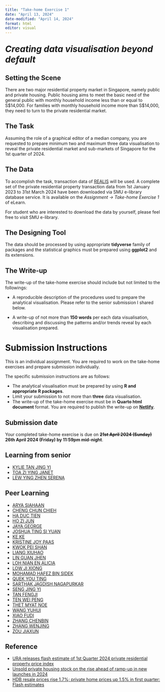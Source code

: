 ```yaml
---
title: "Take-home Exercise 1"
date: "April 13, 2024"
date-modified: "April 14, 2024"
format: html
editor: visual
---
```


::: {style="font-size: 200%;"}
***Creating data visualisation beyond default***
:::

## Setting the Scene

There are two major residential property market in Singapore, namely public and private housing. Public housing aims to meet the basic need of the general public with monthly household income less than or equal to S\$14,000. For families with monthly household income more than S\$14,000, they need to turn to the private residential market.

## The Task

Assuming the role of a graphical editor of a median company, you are requested to prepare minimum two and maximum three data visualisation to reveal the private residential market and sub-markets of Singapore for the 1st quarter of 2024.

## The Data

To accomplish the task, transaction data of [REALIS](https://www.ura.gov.sg/reis/index) will be used. A complete set of the private residential property transaction data from 1st January 2023 to 31st March 2024 have been downloaded via SMU e-library database service. It is available on the *Assignment -\> Take-home Exercise 1* of eLearn.

For student who are interested to download the data by yourself, please feel free to visit SMU e-library.

## The Designing Tool

The data should be processed by using appropriate **tidyverse** family of packages and the statistical graphics must be prepared using **ggplot2** and its extensions.

## The Write-up

The write-up of the take-home exercise should include but not limited to the followings:

-   A reproducible description of the procedures used to prepare the analytical visualisation. Please refer to the senior submission I shared below.

-   A write-up of not more than **150 words** per each data visualisation, describing and discussing the patterns and/or trends reveal by each visualisation prepared.

# Submission Instructions

This is an individual assignment. You are required to work on the take-home exercises and prepare submission individually.

::: callout-important
The specific submission instructions are as follows:

-   The analytical visualisation must be prepared by using **R and appropriate R packages**.
-   Limit your submission to not more than **three** data visualisation.
-   The write-up of the take-home exercise must be in **Quarto html document** format. You are required to publish the write-up on [**Netlify**](https://www.netlify.com/).
:::

## Submission date

Your completed take-home exercise is due on ~~**21st April 2024 (Sunday)**~~ **26th April 2024 (Friday) by 11:59pm mid-night**.

## Learning from senior

-   [KYLIE TAN JING YI](https://akalestale.netlify.app/take-home_ex/take-home_ex01/take-home_ex01)
-   [TOA ZI YING JANET](https://janettoaisss608.netlify.app/take-home_ex/take-home_ex01/take-home_ex01)
-   [LEW YING ZHEN SERENA](https://isss608-spacebun.netlify.app/take-home_ex/take-home_ex1/take-home_ex1)

## Peer Learning

-   [ARYA SIAHAAN](https://isss608-aryasiahaan.netlify.app/take-home_ex/take-home_ex01/take-home_ex01)
-   [CHENG CHUN CHIEH](https://zjjisss608va.netlify.app/takehomeex/ex01/takehomeex1#take-home-ex-1)
-   [HA DUC TIEN](https://isss608-ay2023-24apr-hdt.netlify.app/take-home_ex/take-home_ex01/take-home_ex01)
-   [HO ZI JUN](https://isss608-zjho008.netlify.app/take-home_ex/take-home_ex01/take-home_ex01)
-   [JAYA GEORGE](https://isss608-jayageorge.netlify.app/take-home_ex/take-home_ex01/take-home_ex01)
-   [JOSHUA TING SI YUAN](https://joshuaisaiah.netlify.app/3-take_home_exercise/takehomeex1/takehomeex1)
-   [KE KE](https://isss608keke.netlify.app/takehome/takehome1)
-   [KRISTINE JOY PAAS](https://isss608-kjcpaas.netlify.app/take-home_exs/ex1/take-home_ex1)
-   [KWOK PEI SHAN](https://peishan0502-isss608.netlify.app/take-home_ex/take-home_ex01/take-home_ex01)
-   [LIANG XIUHAO](https://va24-ry.netlify.app/take-home%20exercise/take-home_ex01/take-home_ex01)
-   [LIN GUAN JHEN](https://isss608gj.netlify.app/take-home/take-home_ex1/tkx01)
-   [LOH NIAN EN ALICIA](https://lnealicia-isss608.netlify.app/take-home_ex/take-home_ex01/take-home_ex01)
-   [LOW JI XIONG](https://jayexx-assignmts-isss608-ay23-24-t3.netlify.app/take-home_ex/take-home_ex1/take-home_ex1)
-   [MOHAMAD HAFEZ BIN SIDEK](https://hafeszsidek.netlify.app/take-home_ex/take-home_ex01/take-home_ex01)
-   [QUEK YOU TING](https://isss608ytquek.netlify.app/take_home_ex/take_home_ex1)
-   [SARTHAK JAGDISH NAGAPURKAR](https://isss608-vaa-sarthakj.netlify.app/take-home_ex/take-home_ex01/take-home_ex01)
-   [SENG JING YI](https://jingyi-vaa.netlify.app/take-home_ex/take-home_ex01/take-home_ex01)
-   [TAN FENGJI](https://main--spectacular-buttercream-d0f389.netlify.app/assignment_1)
-   [TEN WEI PENG](https://weipengten-isss608.netlify.app/take-home_ex/take-home_ex01/take-home_ex01)
-   [THET MYAT NOE](https://isss608-ay2023-24-tmyatnoe.netlify.app/take-home_ex/take-home_ex01/take-home_ex01)
-   [WANG YUHUI](https://isss608-wangyuhui.netlify.app/take-home_ex/take-home_ex01/take-home_ex01)
-   [XIAO FUDI](https://xiao-fudi-2024t2.netlify.app/take-home_ex/take-home_ex01/take-home_ex01)
-   [ZHANG CHENBIN](https://iss608-1.netlify.app/take-home_ex/take-home_ex01/take-home%20exercise%201)
-   [ZHANG WENJING](https://cool-parfait-6916a6.netlify.app/takehome_ex/takehome%20ex01/takehomeex01)
-   [ZOU JIAXUN](https://zoujiaxun.netlify.app/take-home_ex/take-home_ex01/take-home_ex01)

## Reference

-   [URA releases flash estimate of 1st Quarter 2024 private residential property price index](https://www.ura.gov.sg/Corporate/Media-Room/Media-Releases/pr24-11)
-   [Unsold private housing stock on the rise ahead of ramp-up in new launches in 2024](https://www.businesstimes.com.sg/property/unsold-private-housing-stock-rise-ahead-ramp-new-launches-2024)
-   [HDB resale prices rise 1.7%; private home prices up 1.5% in first quarter: Flash estimates](https://www.channelnewsasia.com/singapore/hdb-resale-private-home-prices-rise-waiting-period-property-analysts-4233876)
